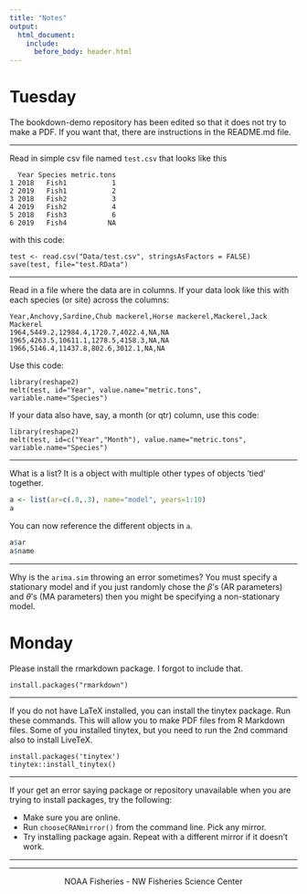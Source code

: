 ```yaml
---
title: "Notes"
output:
  html_document:
    include:
      before_body: header.html
---
```


# Tuesday

The bookdown-demo repository has been edited so that it does not try to make a PDF.  If you want that, there are instructions in the README.md file.

---

Read in simple csv file named ```test.csv``` that looks like this

```
  Year Species metric.tons
1 2018   Fish1           1
2 2019   Fish1           2
3 2018   Fish2           3
4 2019   Fish2           4
5 2018   Fish3           6
6 2019   Fish4          NA
```
with this code:

```
test <- read.csv("Data/test.csv", stringsAsFactors = FALSE)
save(test, file="test.RData")
```

---

Read in a file where the data are in columns.  If your data look like this with each species (or site) across the columns:

```
Year,Anchovy,Sardine,Chub mackerel,Horse mackerel,Mackerel,Jack Mackerel
1964,5449.2,12984.4,1720.7,4022.4,NA,NA
1965,4263.5,10611.1,1278.5,4158.3,NA,NA
1966,5146.4,11437.8,802.6,3012.1,NA,NA
```

Use this code:

```
library(reshape2)
melt(test, id="Year", value.name="metric.tons", variable.name="Species")
```

If your data also have, say, a month (or qtr) column, use this code:

```
library(reshape2)
melt(test, id=c("Year","Month"), value.name="metric.tons", variable.name="Species")
```

---

What is a list?  It is a object with multiple other types of objects 'tied' together.

```r
a <- list(ar=c(.8,.3), name="model", years=1:10)
a
```

You can now reference the different objects in `a`.

```r
a$ar
a$name
```

----

Why is the `arima.sim` throwing an error sometimes?  You must specify a stationary model and if you just randomly chose the $\beta$'s (AR parameters) and $\theta$'s (MA parameters) then you might be specifying a non-stationary model.

# Monday

Please install the rmarkdown package.  I forgot to include that.

```
install.packages("rmarkdown")
```

----

If you do not have LaTeX installed, you can install the tinytex package.  Run these commands.  This will allow you to make PDF files from R Markdown files.  Some of you installed tinytex, but you need to run the 2nd command also to install LiveTeX.

```
install.packages('tinytex')
tinytex::install_tinytex()
```

----

If your get an error saying package or repository unavailable when you are trying to install packages, try the following:

* Make sure you are online.
* Run `chooseCRANmirror()` from the command line.  Pick any mirror.
* Try installing package again.  Repeat with a different mirror if it doesn't work.

-----

<hr>


<div style="text-align: center">
<i class="fas fa-cubes"></i> NOAA Fisheries - NW Fisheries Science Center <i class="fas fa-cubes"></i>
</div>
